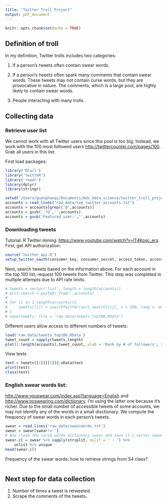 ```yaml
---
title: "Twitter Troll Project"
output: pdf_document
---
```


```r
knitr::opts_chunk$set(echo = TRUE)
```

## Definition of troll
In my definition, Twitter trolls includes two categories:

(1) If a person's tweets often contain swear words. 

(2) If a person's tweets often spark many comments that contain swear words. These tweets may not contain curse words, but they are provocative in nature. The comments, which is a large pool, are highly likely to contain swear words.

(3) People interacting with many trolls.

## Collecting data
### Retrieve user list
We cannot work with all Twitter users since this pool is too big. Instead, we work with the 100 most followed users <http://twittercounter.com/pages/100>.
Grab all users in this list:

First load packages:
```r
library('RCurl')
library('twitteR')
library('readr')
library(dplyr)
library(stringr)
```

```r
setwd('/Users/guanghaoqi/Documents/Adv_data_science/twitter_troll_project')
accounts = read_lines("raw_data/top_twitter_accounts.txt")
accounts = accounts[grepl('@',accounts)]
accounts = gsub('.*@','',accounts)
accounts = gsub('Featured user:','',accounts)
```
### Downloading tweets
Tutorial: R Twitter mining:
<https://www.youtube.com/watch?v=lT4Kosc_ers>.
First, get API authorization:
```r
source('twitter_api.R')
setup_twitter_oauth(consumer_key, consumer_secret, access_token, access_secret)
```

Next, search tweets based on the information above. For each account in the top 100 list, request 100 tweets from Twitter. This step was completed in multiple attempts due to API rate limits. 
```r
# tweets = vector('list', length = length(accounts))
# acct.search = paste0('from:',accounts)
# 
# for (i in 1:length(accounts)){
#     tweets[[i]] = searchTwitter(acct.search[[i]], n = 100, lang = 'en')
# }
# save(tweets, file = 'raw_data/tweets_top100.RData')
```
Different users allow access to different numbers of tweets:
```r
load('raw_data/tweets_top100.RData')
tweet_count = sapply(tweets,length)
plot(1:length(accounts),tweet_count, xlab = 'Rank by # of followers', ylab = '# of tweets accessible')
```
View texts
```r
test = tweets[[1]][[1]]@.xData$text
print(test)
class(test)
```

### English swear words list:

<http://www.youswear.com/index.asp?language=English> and <http://www.noswearing.com/dictionary>. I'm using the latter one because it's richer. Due to the small number of accessible tweets of some accounts, we may not identify any of the words in a small disctionary. We compute the frequency of swear words in each person's tweets.
```r
swear = read_lines('raw_data/swearwords.txt')
swear = swear[swear!='']
# Now clean the curse words dictionary swear and save it i vector swear.cl
swear.cl = swear %>% sapply(strsplit, split = ' - ') %>%
    unlist %>% unique
head(swear.cl)
```

Frequency of the swear words:
how to retrieve strings from S4 class?
```r

```

## Next step for data collection
(1) Number of times a tweet is retweeted.
(2) Scrape the comments of the tweets.

<!-- 2. Retrieve user information -->
<!-- ```{r,userinfo} -->
<!-- swift.info = lookupUsers('taylorswift13') -->
<!-- ``` -->
